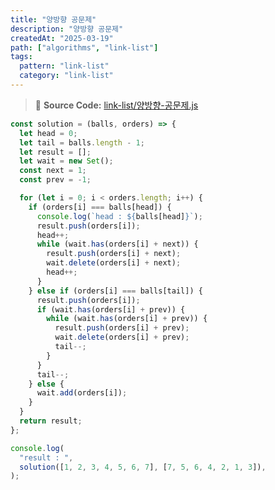```yaml
---
title: "양방향 공문제"
description: "양방향 공문제"
createdAt: "2025-03-19"
path: ["algorithms", "link-list"]
tags:
  pattern: "link-list"
  category: "link-list"
---
```


> 📌 **Source Code:** [link-list/양방향-공문제.js](https://github.com/0teklee/pattern-recognition/tree/main/site/content/algorithms/link-list/양방향-공문제.js)

```js
const solution = (balls, orders) => {
  let head = 0;
  let tail = balls.length - 1;
  let result = [];
  let wait = new Set();
  const next = 1;
  const prev = -1;

  for (let i = 0; i < orders.length; i++) {
    if (orders[i] === balls[head]) {
      console.log(`head : ${balls[head]}`);
      result.push(orders[i]);
      head++;
      while (wait.has(orders[i] + next)) {
        result.push(orders[i] + next);
        wait.delete(orders[i] + next);
        head++;
      }
    } else if (orders[i] === balls[tail]) {
      result.push(orders[i]);
      if (wait.has(orders[i] + prev)) {
        while (wait.has(orders[i] + prev)) {
          result.push(orders[i] + prev);
          wait.delete(orders[i] + prev);
          tail--;
        }
      }
      tail--;
    } else {
      wait.add(orders[i]);
    }
  }
  return result;
};

console.log(
  "result : ",
  solution([1, 2, 3, 4, 5, 6, 7], [7, 5, 6, 4, 2, 1, 3]),
);
```
